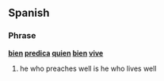 ==Spanish==

===Phrase===
'''[[bien]] [[predica]] [[quien]] [[bien]] [[vive]]'''

# he who preaches well is he who lives well